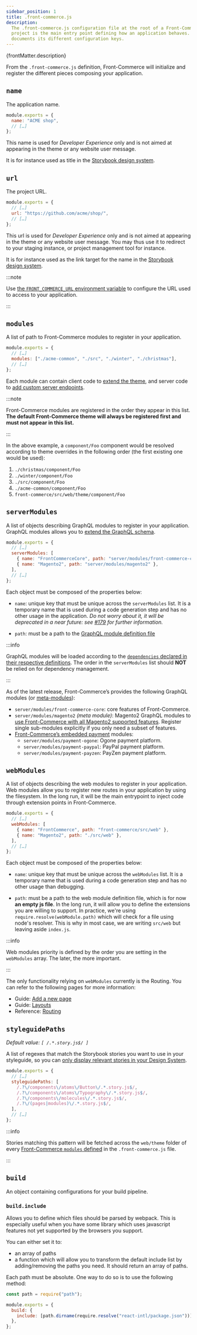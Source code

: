 ```yaml
---
sidebar_position: 1
title: .front-commerce.js
description:
  The .front-commerce.js configuration file at the root of a Front-Commerce
  project is the main entry point defining how an application behaves. This page
  documents its different configuration keys.
---
```


<p>{frontMatter.description}</p>

From the `.front-commerce.js` definition, Front-Commerce will initialize and
register the different pieces composing your application.

## `name`

The application name.

```js
module.exports = {
  name: "ACME shop",
  // […]
};
```

This name is used for _Developer Experience_ only and is not aimed at appearing
in the theme or any website user message.

It is for instance used as title in the
[Storybook design system](/docs/essentials/add-component-to-storybook).

## `url`

The project URL.

```js
module.exports = {
  // […]
  url: "https://github.com/acme/shop/",
  // […]
};
```

This url is used for _Developer Experience_ only and is not aimed at appearing
in the theme or any website user message. You may thus use it to redirect to
your staging instance, or project management tool for instance.

It is for instance used as the link target for the name in the
[Storybook design system](/docs/essentials/add-component-to-storybook).

:::note

Use
[the `FRONT_COMMERCE_URL` environment variable](/docs/reference/environment-variables#Host)
to configure the URL used to access to your application.

:::

## `modules`

A list of path to Front-Commerce modules to register in your application.

```js
module.exports = {
  // […]
  modules: ["./acme-common", "./src", "./winter", "./christmas"],
  // […]
};
```

Each module can contain client code to
[extend the theme](/docs/essentials/extend-the-theme), and server code to
[add custom server endpoints](/docs/advanced/server/add-http-endpoint).

:::note

Front-Commerce modules are registered in the order they appear in this list.
**The default Front-Commerce theme will always be registered first and must not
appear in this list.**

:::

In the above example, a `component/Foo` component would be resolved according to
theme overrides in the following order (the first existing one would be used):

1. `./christmas/component/Foo`
1. `./winter/component/Foo`
1. `./src/component/Foo`
1. `./acme-common/component/Foo`
1. `front-commerce/src/web/theme/component/Foo`

## `serverModules`

A list of objects describing GraphQL modules to register in your application.
GraphQL modules allows you to
[extend the GraphQL schema](/docs/essentials/extend-the-graphql-schema).

```js
module.exports = {
  // […]
  serverModules: [
    { name: "FrontCommerceCore", path: "server/modules/front-commerce-core" },
    { name: "Magento2", path: "server/modules/magento2" },
  ],
  // […]
};
```

Each object must be composed of the properties below:

- `name`: unique key that must be unique across the `serverModules` list. It is
  a temporary name that is used during a code generation step and has no other
  usage in the application. _Do not worry about it, it will be deprecated in a
  near future: see
  [#179](https://gitlab.com/front-commerce/front-commerce/issues/179) for
  further information._

- `path`: must be a path to the
  [GraphQL module definition file](/docs/reference/graphql-module-definition)

:::info

GraphQL modules will be loaded according to the
[`dependencies` declared in their respective definitions](/docs/reference/graphql-module-definition#dependencies-optional).
The order in the `serverModules` list should **NOT** be relied on for dependency
management.

:::

As of the latest release, Front-Commerce’s provides the following GraphQL
modules (or [meta-modules](/docs/advanced/graphql/meta-modules)):

- `server/modules/front-commerce-core`: core features of Front-Commerce.
- `server/modules/magento2` _(meta module)_: Magento2 GraphQL modules to
  [use Front-Commerce with all Magento2 supported features](/docs/category/magento2).
  Register single sub-modules explicitly if you only need a subset of features.
- [Front-Commerce’s embedded payment](/docs/category/checkout) modules:
  - `server/modules/payment-ogone`: Ogone payment platform.
  - `server/modules/payment-paypal`: PayPal payment platform.
  - `server/modules/payment-payzen`: PayZen payment platform.

<!-- TODO Add links to each embedded payment documentation page when available -->

## `webModules`

A list of objects describing the web modules to register in your application.
Web modules allow you to register new routes in your application by using the
filesystem. In the long run, it will be the main entrypoint to inject code
through extension points in Front-Commerce.

```js
module.exports = {
  // […]
  webModules: [
    { name: "FrontCommerce", path: "front-commerce/src/web" },
    { name: "Magento2", path: "./src/web" },
  ],
  // […]
};
```

Each object must be composed of the properties below:

- `name`: unique key that must be unique across the `webModules` list. It is a
  temporary name that is used during a code generation step and has no other
  usage than debugging.

- `path`: must be a path to the web module definition file, which is for now
  **an empty js file**. In the long run, it will allow you to define the
  extensions you are willing to support. In practice, we're using
  `require.resolve(webModule.path)` which will check for a file using node's
  resolver. This is why in most case, we are writing `src/web` but leaving aside
  `index.js`.

:::info

Web modules priority is defined by the order you are setting in the `webModules`
array. The later, the more important.

:::

The only functionality relying on `webModules` currently is the Routing. You can
refer to the following pages for more information:

- Guide: [Add a new page](/docs/essentials/add-a-page-client-side)
- Guide: [Layouts](/docs/advanced/theme/layouts)
- Reference: [Routing](/docs/reference/routing)

## `styleguidePaths`

_Default value: `[ /.*.story.js$/ ]`_

A list of regexes that match the Storybook stories you want to use in your
styleguide, so you can
[only display relevant stories in your Design System](/docs/essentials/add-component-to-storybook#Display-only-the-relevant-stories-to-your-Design-System).

```js
module.exports = {
  // […]
  styleguidePaths: [
    /.?\/components\/atoms\/Button\/.*.story.js$/,
    /.?\/components\/atoms\/Typography\/.*.story.js$/,
    /.?\/components\/molecules\/.*.story.js$/,
    /.?\/(pages|modules)\/.*.story.js$/,
  ],
  // […]
};
```

:::info

Stories matching this pattern will be fetched across the `web/theme` folder of
every [Front-Commerce `modules` defined](#modules) in the `.front-commerce.js`
file.

:::

## `build`

An object containing configurations for your build pipeline.

### `build.include`

Allows you to define which files should be parsed by webpack. This is especially
useful when you have some library which uses javascript features not yet
supported by the browsers you support.

You can either set it to:

- an array of paths
- a function which will allow you to transform the default include list by
  adding/removing the paths you need. It should return an array of paths.

Each path must be absolute. One way to do so is to use the following method:

```js
const path = require("path");

module.exports = {
  build: {
    include: [path.dirname(require.resolve("react-intl/package.json"))],
  },
};
```
